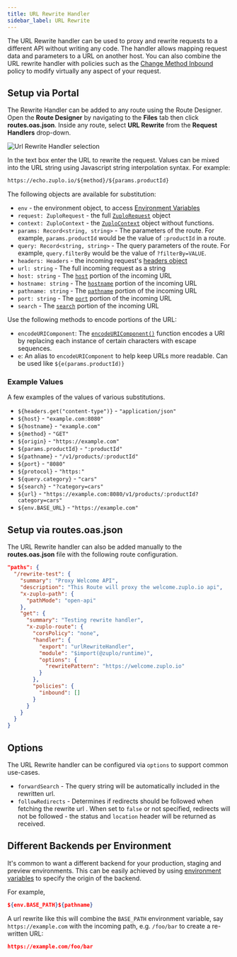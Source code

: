 ```yaml
---
title: URL Rewrite Handler
sidebar_label: URL Rewrite
---
```


The URL Rewrite handler can be used to proxy and rewrite requests to a different
API without writing any code. The handler allows mapping request data and
parameters to a URL on another host. You can also combine the URL rewrite
handler with policies such as the
[Change Method Inbound](../policies/change-method-inbound.md) policy to modify
virtually any aspect of your request.

## Setup via Portal

The Rewrite Handler can be added to any route using the Route Designer. Open the
**Route Designer** by navigating to the <CodeEditorTabIcon /> **Files** tab then
click **routes.oas.json**. Inside any route, select **URL Rewrite** from the
**Request Handlers** drop-down.

![Url Rewrite Handler selection](../../public/media/url-rewrite-handler-selection.png)

In the text box enter the URL to rewrite the request. Values can be mixed into
the URL string using Javascript string interpolation syntax. For example:

```txt
https://echo.zuplo.io/${method}/${params.productId}
```

The following objects are available for substitution:

- `env` - the environment object, to access
  [Environment Variables](../articles/environment-variables.md)
- `request: ZuploRequest` - the full
  [`ZuploRequest`](../articles/zuplo-request.md) object
- `context: ZuploContext` - the [`ZuploContext`](../articles/zuplo-context.md)
  object without functions.
- `params: Record<string, string>` - The parameters of the route. For example,
  `params.productId` would be the value of `:productId` in a route.
- `query: Record<string, string>` - The query parameters of the route. For
  example, `query.filterBy` would be the value of `?filterBy=VALUE`.
- `headers: Headers` - the incoming request's
  [headers object](https://developer.mozilla.org/en-US/docs/Web/API/Headers)
- `url: string` - The full incoming request as a string
- `host: string` - The
  [`host`](https://developer.mozilla.org/en-US/docs/Web/API/URL/host) portion of
  the incoming URL
- `hostname: string` - The
  [`hostname`](https://developer.mozilla.org/en-US/docs/Web/API/URL/hostname)
  portion of the incoming URL
- `pathname: string` - The
  [`pathname`](https://developer.mozilla.org/en-US/docs/Web/API/URL/pathname)
  portion of the incoming URL
- `port: string` - The
  [`port`](https://developer.mozilla.org/en-US/docs/Web/API/URL/port) portion of
  the incoming URL
- `search` - The
  [`search`](https://developer.mozilla.org/en-US/docs/Web/API/URL/search)
  portion of the incoming URL

Use the following methods to encode portions of the URL:

- `encodeURIComponent`: The
  [`encodeURIComponent()`](https://developer.mozilla.org/en-US/docs/Web/JavaScript/Reference/Global_Objects/encodeURIComponent)
  function encodes a URI by replacing each instance of certain characters with
  escape sequences.
- `e`: An alias to `encodeURIComponent` to help keep URLs more readable. Can be
  used like `${e(params.productId)}`

### Example Values

A few examples of the values of various substitutions.

- `${headers.get("content-type")}` - `"application/json"`
- `${host}` - `"example.com:8080"`
- `${hostname}` - `"example.com"`
- `${method}` - `"GET"`
- `${origin}` - `"https://example.com"`
- `${params.productId}` - `":productId"`
- `${pathname}` - `"/v1/products/:productId"`
- `${port}` - `"8080"`
- `${protocol}` - `"https:"`
- `${query.category}` - `"cars"`
- `${search}` - `"?category=cars"`
- `${url}` - `"https://example.com:8080/v1/products/:productId?category=cars"`
- `${env.BASE_URL}` - `"https://example.com"`

## Setup via routes.oas.json

The URL Rewrite handler can also be added manually to the **routes.oas.json**
file with the following route configuration.

```json
"paths": {
  "/rewrite-test": {
    "summary": "Proxy Welcome API",
    "description": "This Route will proxy the welcome.zuplo.io api",
    "x-zuplo-path": {
      "pathMode": "open-api"
    },
    "get": {
      "summary": "Testing rewrite handler",
      "x-zuplo-route": {
        "corsPolicy": "none",
        "handler": {
          "export": "urlRewriteHandler",
          "module": "$import(@zuplo/runtime)",
          "options": {
            "rewritePattern": "https://welcome.zuplo.io"
          }
        },
        "policies": {
          "inbound": []
        }
      }
    }
  }
}
```

## Options

The URL Rewrite handler can be configured via `options` to support common
use-cases.

- `forwardSearch` - The query string will be automatically included in the
  rewritten url.
- `followRedirects` - Determines if redirects should be followed when fetching
  the rewrite url . When set to `false` or not specified, redirects will not be
  followed - the status and `location` header will be returned as received.

## Different Backends per Environment

It's common to want a different backend for your production, staging and preview
environments. This can be easily achieved by using
[environment variables](../articles/environment-variables.md) to specify the
origin of the backend.

For example,

```json
${env.BASE_PATH}${pathname}
```

A url rewrite like this will combine the `BASE_PATH` environment variable, say
`https://example.com` with the incoming path, e.g. `/foo/bar` to create a
re-written URL:

```json
https://example.com/foo/bar
```
